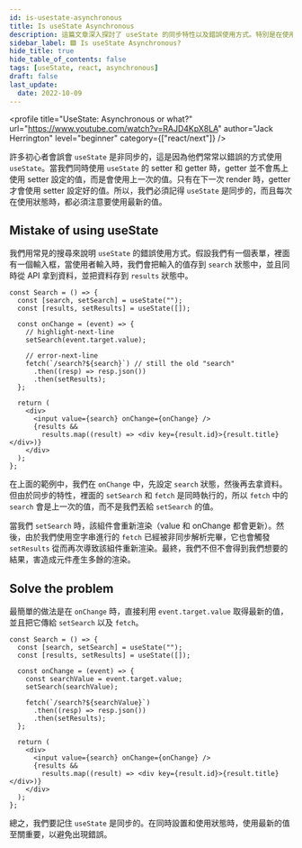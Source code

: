```yaml
---
id: is-usestate-asynchronous
title: Is useState Asynchronous
description: 這篇文章深入探討了 useState 的同步特性以及錯誤使用方式。特別是在使用 setter 和 getter 同時的情況下，容易出現的錯誤，我們將透過具體的範例，幫助理解錯誤的原因和解決方案。
sidebar_label: 🟩 Is useState Asynchronous?
hide_title: true
hide_table_of_contents: false
tags: [useState, react, asynchronous]
draft: false
last_update:
  date: 2022-10-09
---
```


<profile
  title="UseState: Asynchronous or what?"
  url="https://www.youtube.com/watch?v=RAJD4KpX8LA"
  author="Jack Herrington"
  level="beginner"
  category={["react/next"]}
/>

許多初心者會誤會 `useState` 是非同步的，這是因為他們常常以錯誤的方式使用 `useState`。當我們同時使用 `useState` 的 setter 和 getter 時，getter 並不會馬上使用 setter 設定的值，而是會使用上一次的值。只有在下一次 render 時，getter 才會使用 setter 設定好的值。所以，我們必須記得 `useState` 是同步的，而且每次在使用狀態時，都必須注意要使用最新的值。

## Mistake of using useState

我們用常見的搜尋來說明 `useState` 的錯誤使用方式。假設我們有一個表單，裡面有一個輸入框，當使用者輸入時，我們會把輸入的值存到 `search` 狀態中，並且同時從 API 拿到資料，並把資料存到 `results` 狀態中。

```tsx
const Search = () => {
  const [search, setSearch] = useState("");
  const [results, setResults] = useState([]);

  const onChange = (event) => {
    // highlight-next-line
    setSearch(event.target.value);

    // error-next-line
    fetch(`/search?${search}`) // still the old "search"
      .then((resp) => resp.json())
      .then(setResults);
  };

  return (
    <div>
      <input value={search} onChange={onChange} />
      {results &&
        results.map((result) => <div key={result.id}>{result.title}</div>)}
    </div>
  );
};
```

在上面的範例中，我們在 `onChange` 中，先設定 `search` 狀態，然後再去拿資料。但由於同步的特性，裡面的 `setSearch` 和 `fetch` 是同時執行的，所以 `fetch` 中的 `search` 會是上一次的值，而不是我們丟給 `setSearch` 的值。

當我們 `setSearch` 時，該組件會重新渲染（value 和 onChange 都會更新）。然後，由於我們使用空字串進行的 `fetch` 已經被非同步解析完畢，它也會觸發 `setResults` 從而再次導致該組件重新渲染。最終，我們不但不會得到我們想要的結果，害造成元件產生多餘的渲染。

## Solve the problem

最簡單的做法是在 `onChange` 時，直接利用 `event.target.value` 取得最新的值，並且把它傳給 `setSearch` 以及 `fetch`。

```tsx
const Search = () => {
  const [search, setSearch] = useState("");
  const [results, setResults] = useState([]);

  const onChange = (event) => {
    const searchValue = event.target.value;
    setSearch(searchValue);

    fetch(`/search?${searchValue}`)
      .then((resp) => resp.json())
      .then(setResults);
  };

  return (
    <div>
      <input value={search} onChange={onChange} />
      {results &&
        results.map((result) => <div key={result.id}>{result.title}</div>)}
    </div>
  );
};
```

總之，我們要記住 `useState` 是同步的。在同時設置和使用狀態時，使用最新的值至關重要，以避免出現錯誤。
